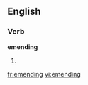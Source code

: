 ==English==

===Verb===
'''emending'''

# {{present participle of|[[emend]]}}

[[fr:emending]]
[[vi:emending]]